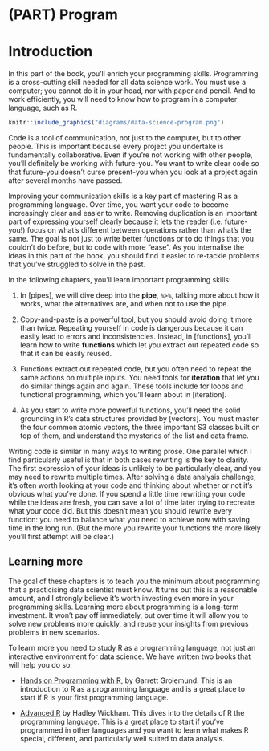 # (PART) Program {-}

# Introduction

In this part of the book, you'll enrich your programming skills. Programming is a cross-cutting skill needed for all data science work. You must use a computer; you cannot do it in your head, nor with paper and pencil. And to work efficiently, you will need to know how to program in a computer language, such as R. 

```r
knitr::include_graphics("diagrams/data-science-program.png")
```

Code is a tool of communication, not just to the computer, but to other people. This is important because every project you undertake is fundamentally collaborative. Even if you're not working with other people, you'll definitely be working with future-you. You want to write clear code so that future-you doesn't curse present-you when you look at a project again after several months have passed.

Improving your communication skills is a key part of mastering R as a programming language. Over time, you want your code to become increasingly clear and easier to write. Removing duplication is an important part of expressing yourself clearly because it lets the reader (i.e. future-you!) focus on what's different between operations rather than what's the same. The goal is not just to write better functions or to do things that you couldn't do before, but to code with more "ease". As you internalise the ideas in this part of the book, you should find it easier to re-tackle problems that you've struggled to solve in the past.

In the following chapters, you'll learn important programming skills: 

1.  In [pipes], we will dive deep into the __pipe__, `%>%`, talking more about 
    how it works, what the alternatives are, and when not to use the pipe.

1.  Copy-and-paste is a powerful tool, but you should avoid doing it more than
    twice. Repeating yourself in code is dangerous because it can easily lead 
    to errors and inconsistencies. Instead, in [functions], you'll learn
    how to write __functions__ which let you extract out repeated code so that 
    it can be easily reused.

1.  Functions extract out repeated code, but you often need to repeat the
    same actions on multiple inputs. You need tools for __iteration__ that
    let you do similar things again and again. These tools include for loops 
    and functional programming, which you'll learn about in [iteration].
    
1.  As you start to write more powerful functions, you'll need the solid
    grounding in R's data structures provided by [vectors]. You must master 
    the four common atomic vectors, the three important S3 classes built on 
    top of them, and understand the mysteries of the list and data frame. 

Writing code is similar in many ways to writing prose. One parallel which I find particularly useful is that in both cases rewriting is the key to clarity. The first expression of your ideas is unlikely to be particularly clear, and you may need to rewrite multiple times. After solving a data analysis challenge, it's often worth looking at your code and thinking about whether or not it's obvious what you've done. If you spend a little time rewriting your code while the ideas are fresh, you can save a lot of time later trying to recreate what your code did. But this doesn't mean you should rewrite every function: you need to balance what you need to achieve now with saving time in the long run. (But the more you rewrite your functions the more likely you'll first attempt will be clear.)

## Learning more

The goal of these chapters is to teach you the minimum about programming that a practicising data scientist must know. It turns out this is a reasonable amount, and I strongly believe it's worth investing even more in your programming skills. Learning more about programming is a long-term investment. It won't pay off immediately, but over time it will allow you to solve new problems more quickly, and reuse your insights from previous problems in new scenarios.

To learn more you need to study R as a programming language, not just an interactive environment for data science. We have written two books that will help you do so:

* [Hands on Programming with R](http://shop.oreilly.com/product/0636920028574.do),
  by Garrett Grolemund. This is an introduction to R as a programming language 
  and is a great place to start if R is your first programming language.
  
* [Advanced R](http://adv-r.had.co.nz) by Hadley Wickham. This dives into the
  details of R the programming language. This is a great place to start if
  you've programmed in other languages and you want to learn what makes R 
  special, different, and particularly well suited to data analysis.
